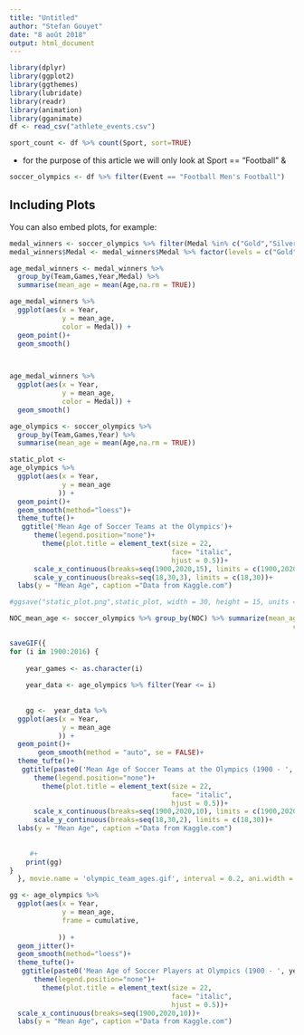```yaml
---
title: "Untitled"
author: "Stefan Gouyet"
date: "8 août 2018"
output: html_document
---
```


```r
library(dplyr)
library(ggplot2)
library(ggthemes)
library(lubridate)
library(readr)
library(animation)
library(gganimate)
df <- read_csv("athlete_events.csv")

sport_count <- df %>% count(Sport, sort=TRUE)
```

* for the purpose of this article we will only look at Sport == "Football" & 

```r

soccer_olympics <- df %>% filter(Event == "Football Men's Football")

```

## Including Plots

You can also embed plots, for example:

```r

medal_winners <- soccer_olympics %>% filter(Medal %in% c("Gold","Silver", "Bronze"))
medal_winners$Medal <- medal_winners$Medal %>% factor(levels = c("Gold", "Silver", "Bronze"))

age_medal_winners <- medal_winners %>% 
  group_by(Team,Games,Year,Medal) %>%
  summarise(mean_age = mean(Age,na.rm = TRUE))

age_medal_winners %>%
  ggplot(aes(x = Year,
             y = mean_age,
             color = Medal)) +
  geom_point()+
  geom_smooth()
 


age_medal_winners %>%
  ggplot(aes(x = Year,
             y = mean_age,
             color = Medal)) +
  geom_smooth()

```

```r



age_olympics <- soccer_olympics %>% 
  group_by(Team,Games,Year) %>%
  summarise(mean_age = mean(Age,na.rm = TRUE))

static_plot <-
age_olympics %>%
  ggplot(aes(x = Year,
             y = mean_age
            )) +
  geom_point()+
  geom_smooth(method="loess")+
  theme_tufte()+
   ggtitle('Mean Age of Soccer Teams at the Olympics')+ 
      theme(legend.position="none")+
        theme(plot.title = element_text(size = 22, 
                                        face= "italic",
                                        hjust = 0.5))+
      scale_x_continuous(breaks=seq(1900,2020,15), limits = c(1900,2020))+
      scale_y_continuous(breaks=seq(18,30,3), limits = c(18,30))+
  labs(y = "Mean Age", caption ="Data from Kaggle.com")

#ggsave("static_plot.png",static_plot, width = 30, height = 15, units = "cm")


```

```r

NOC_mean_age <- soccer_olympics %>% group_by(NOC) %>% summarize(mean_age = mean(Age,na.rm=TRUE),
                                                                      count = n())

```


```r


saveGIF({
for (i in 1900:2016) {
    
    year_games <- as.character(i)
    
    year_data <- age_olympics %>% filter(Year <= i)
    
      
    gg <-  year_data %>%
  ggplot(aes(x = Year,
             y = mean_age
            )) +
  geom_point()+
       geom_smooth(method = "auto", se = FALSE)+
  theme_tufte()+
   ggtitle(paste0('Mean Age of Soccer Teams at the Olympics (1900 - ', year_games,")"))+ 
      theme(legend.position="none")+
        theme(plot.title = element_text(size = 22, 
                                        face= "italic",
                                        hjust = 0.5))+
      scale_x_continuous(breaks=seq(1900,2020,10), limits = c(1900,2020))+
      scale_y_continuous(breaks=seq(18,30,2), limits = c(18,30))+
  labs(y = "Mean Age", caption ="Data from Kaggle.com")
   
 
     #+ 
    print(gg)
}
  }, movie.name = 'olympic_team_ages.gif', interval = 0.2, ani.width = 1000, ani.height = 700)

```


```r

gg <- age_olympics %>%
  ggplot(aes(x = Year,
             y = mean_age,
             frame = cumulative,
             
            )) +
  geom_jitter()+
  geom_smooth(method="loess")+
  theme_tufte()+
   ggtitle(paste0('Mean Age of Soccer Players at Olympics (1900 - ', year_games,")"))+ 
      theme(legend.position="none")+
        theme(plot.title = element_text(size = 22, 
                                        face= "italic",
                                        hjust = 0.5))+
  scale_x_continuous(breaks=seq(1900,2020,10))+
  labs(y = "Mean Age", caption ="Data from Kaggle.com")

```

